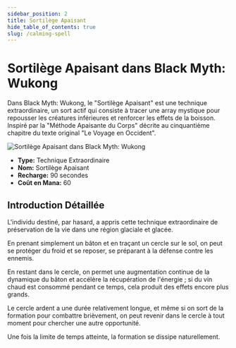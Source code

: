 ```yaml
---
sidebar_position: 2
title: Sortilège Apaisant
hide_table_of_contents: true
slug: /calming-spell
---
```


# Sortilège Apaisant dans Black Myth: Wukong

Dans Black Myth: Wukong, le "Sortilège Apaisant" est une technique extraordinaire, un sort actif qui consiste à tracer une array mystique pour repousser les créatures inférieures et renforcer les effets de la boisson. Inspiré par la "Méthode Apaisante du Corps" décrite au cinquantième chapitre du texte original "Le Voyage en Occident".

<img
    src="https://image.informedainews.com/bsjwq4eiizq6id3vsjollyggl11tia4.gif"
    alt="Sortilège Apaisant dans Black Myth: Wukong"
/>

- **Type:** Technique Extraordinaire
- **Nom:** Sortilège Apaisant
- **Recharge:** 90 secondes
- **Coût en Mana:** 60

## Introduction Détaillée

L'individu destiné, par hasard, a appris cette technique extraordinaire de préservation de la vie dans une région glaciale et glacée.

En prenant simplement un bâton et en traçant un cercle sur le sol, on peut se protéger du froid et se reposer, se préparant à la défense contre les ennemis.

En restant dans le cercle, on permet une augmentation continue de la dynamique du bâton et accélère la récupération de l'énergie ; si du vin chaud est consommé pendant ce temps, cela produit des effets encore plus grands.

Le cercle ardent a une durée relativement longue, et même si on sort de la formation pour combattre brièvement, on peut revenir dans le cercle à tout moment pour chercher une autre opportunité.

Une fois la limite de temps atteinte, la formation se dissipe naturellement.